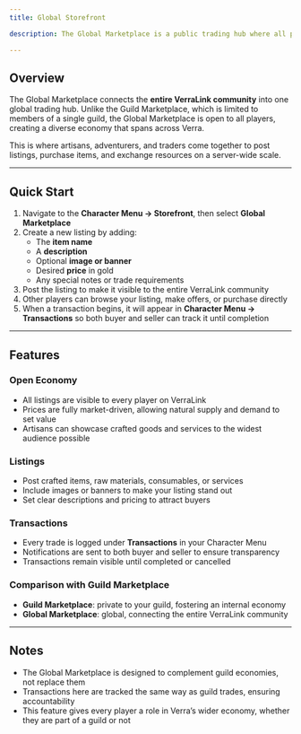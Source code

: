 ```yaml
---
title: Global Storefront

description: The Global Marketplace is a public trading hub where all players can buy, sell, and exchange items and services across the entire VerraLink community.

---
```


## Overview
The Global Marketplace connects the **entire VerraLink community** into one global trading hub. Unlike the Guild Marketplace, which is limited to members of a single guild, the Global Marketplace is open to all players, creating a diverse economy that spans across Verra.  

This is where artisans, adventurers, and traders come together to post listings, purchase items, and exchange resources on a server-wide scale.

---

## Quick Start

1. Navigate to the **Character Menu → Storefront**, then select **Global Marketplace**  
2. Create a new listing by adding:  
   - The **item name**  
   - A **description**  
   - Optional **image or banner**  
   - Desired **price** in gold 
   - Any special notes or trade requirements  
3. Post the listing to make it visible to the entire VerraLink community  
4. Other players can browse your listing, make offers, or purchase directly  
5. When a transaction begins, it will appear in **Character Menu → Transactions** so both buyer and seller can track it until completion  

---

## Features

### Open Economy
- All listings are visible to every player on VerraLink  
- Prices are fully market-driven, allowing natural supply and demand to set value  
- Artisans can showcase crafted goods and services to the widest audience possible  

### Listings
- Post crafted items, raw materials, consumables, or services  
- Include images or banners to make your listing stand out  
- Set clear descriptions and pricing to attract buyers  

### Transactions
- Every trade is logged under **Transactions** in your Character Menu  
- Notifications are sent to both buyer and seller to ensure transparency  
- Transactions remain visible until completed or cancelled  

### Comparison with Guild Marketplace
- **Guild Marketplace**: private to your guild, fostering an internal economy  
- **Global Marketplace**: global, connecting the entire VerraLink community  

---

## Notes
- The Global Marketplace is designed to complement guild economies, not replace them  
- Transactions here are tracked the same way as guild trades, ensuring accountability  
- This feature gives every player a role in Verra’s wider economy, whether they are part of a guild or not  
